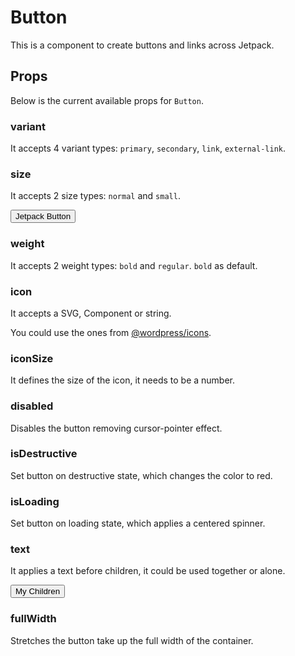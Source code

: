 
<Meta
  title="JS Packages/Components/Button"
  component={Button}
/>

# Button
This is a component to create buttons and links across Jetpack.

## Props

Below is the current available props for `Button`.

### variant

It accepts 4 variant types: `primary`, `secondary`, `link`, `external-link`.

<Canvas withSource="open">
  <Story id="js-packages-components-button--button-primary" />
  <Story id="js-packages-components-button--button-secondary" />
  <Story id="js-packages-components-button--button-link" />
  <Story id="js-packages-components-button--button-external-link" />
</Canvas>

### size

It accepts 2 size types: `normal` and `small`.

<Canvas>
  <Story id="js-packages-components-button--button-primary" />
  <Button size="small">Jetpack Button</Button>
</Canvas>

### weight

It accepts 2 weight types: `bold` and `regular`. `bold` as default.

### icon

It accepts a SVG, Component or string.

You could use the ones from [@wordpress/icons](https://github.com/WordPress/gutenberg/blob/trunk/packages/icons/src/index.js).

<Canvas withSource="open">
  <Story id="js-packages-components-button--icon" />
</Canvas>

### iconSize

It defines the size of the icon, it needs to be a number.

### disabled

Disables the button removing cursor-pointer effect.

<Canvas withSource="open">
  <Story id="js-packages-components-button--disabled" />
</Canvas>

### isDestructive

Set button on destructive state, which changes the color to red.

<Canvas withSource="open">
  <Story id="js-packages-components-button--destructive" />
</Canvas>

### isLoading

Set button on loading state, which applies a centered spinner.

<Canvas withSource="open">
  <Story id="js-packages-components-button--loading" />
</Canvas>

### text

It applies a text before children, it could be used together or alone.

<Canvas>
  <Button text="My Text">My Children</Button>
</Canvas>

### fullWidth

Stretches the button take up the full width of the container.

<Canvas withSource="open">
  <Story id="js-packages-components-button--full-width" />
</Canvas>
